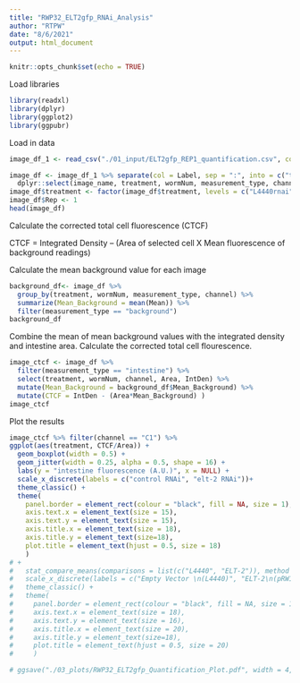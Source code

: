 ```yaml
---
title: "RWP32_ELT2gfp_RNAi_Analysis"
author: "RTPW"
date: "8/6/2021"
output: html_document
---
```


```r
knitr::opts_chunk$set(echo = TRUE)
```

Load libraries

```r
library(readxl)
library(dplyr)
library(ggplot2)
library(ggpubr)
```


Load in data

```r
image_df_1 <- read_csv("./01_input/ELT2gfp_REP1_quantification.csv", col_names = TRUE)

image_df <- image_df_1 %>% separate(col = Label, sep = ":", into = c("treatment", "measurement_type", "image_name")) %>% separate(col = image_name, sep = "_", into = c("max", "strain", "Treatment", "worm", "wormNum", "channel"), remove = FALSE) %>% 
  dplyr::select(image_name, treatment, wormNum, measurement_type, channel, Area:RawIntDen)
image_df$treatment <- factor(image_df$treatment, levels = c("L4440rnai", "ELT2rnai"))
image_df$Rep <- 1
head(image_df)
```

Calculate the corrected total cell fluorescence (CTCF)

CTCF = Integrated Density – (Area of selected cell X Mean fluorescence of background readings)

Calculate the mean background value for each image
```r
background_df<- image_df %>%
  group_by(treatment, wormNum, measurement_type, channel) %>%
  summarize(Mean_Background = mean(Mean)) %>% 
  filter(measurement_type == "background")
background_df
```

Combine the mean of mean background values with the integrated density and intestine area. Calculate the corrected total cell flourescence.

```r
image_ctcf <- image_df %>%
  filter(measurement_type == "intestine") %>%
  select(treatment, wormNum, channel, Area, IntDen) %>%
  mutate(Mean_Background = background_df$Mean_Background) %>%
  mutate(CTCF = IntDen - (Area*Mean_Background) )
image_ctcf  
```

Plot the results

```r
image_ctcf %>% filter(channel == "C1") %>%
ggplot(aes(treatment, CTCF/Area)) + 
  geom_boxplot(width = 0.5) +
  geom_jitter(width = 0.25, alpha = 0.5, shape = 16) +
  labs(y = "intestine fluorescence (A.U.)", x = NULL) +
  scale_x_discrete(labels = c("control RNAi", "elt-2 RNAi"))+
  theme_classic() +
  theme(
    panel.border = element_rect(colour = "black", fill = NA, size = 1),
    axis.text.x = element_text(size = 15),
    axis.text.y = element_text(size = 15),
    axis.title.x = element_text(size = 18),
    axis.title.y = element_text(size=18),
    plot.title = element_text(hjust = 0.5, size = 18)
    )
# +
#   stat_compare_means(comparisons = list(c("L4440", "ELT-2")), method = "t.test") +
#   scale_x_discrete(labels = c("Empty Vector \n(L4440)", "ELT-2\n(pRW17)"))+
#   theme_classic() +
#   theme(
#     panel.border = element_rect(colour = "black", fill = NA, size = 1),
#     axis.text.x = element_text(size = 18),
#     axis.text.y = element_text(size = 16),
#     axis.title.x = element_text(size = 20),
#     axis.title.y = element_text(size=18),
#     plot.title = element_text(hjust = 0.5, size = 20)
#     )

# ggsave("./03_plots/RWP32_ELT2gfp_Quantification_Plot.pdf", width = 4, height = 4, useDingbats=FALSE)
```

